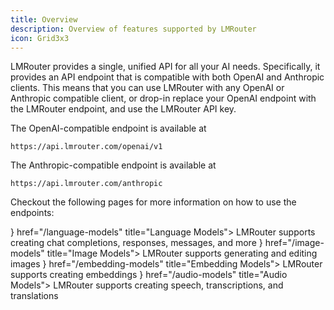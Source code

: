 ```yaml
---
title: Overview
description: Overview of features supported by LMRouter
icon: Grid3x3
---
```



LMRouter provides a single, unified API for all your AI needs. Specifically, it provides an API endpoint that is compatible with both OpenAI and Anthropic clients. This means that you can use LMRouter with any OpenAI or Anthropic compatible client, or drop-in replace your OpenAI endpoint with the LMRouter endpoint, and use the LMRouter API key.

The OpenAI-compatible endpoint is available at

```
https://api.lmrouter.com/openai/v1
```

The Anthropic-compatible endpoint is available at

```
https://api.lmrouter.com/anthropic
```

Checkout the following pages for more information on how to use the endpoints:

<Cards>
  <Card icon={<MessageSquare />} href="/language-models" title="Language Models">
    LMRouter supports creating chat completions, responses, messages, and more
  </Card>
  <Card icon={<Image />} href="/image-models" title="Image Models">
    LMRouter supports generating and editing images
  </Card>
  <Card icon={<Network />} href="/embedding-models" title="Embedding Models">
    LMRouter supports creating embeddings
  </Card>
  <Card icon={<Volume2 />} href="/audio-models" title="Audio Models">
    LMRouter supports creating speech, transcriptions, and translations
  </Card>
</Cards>
